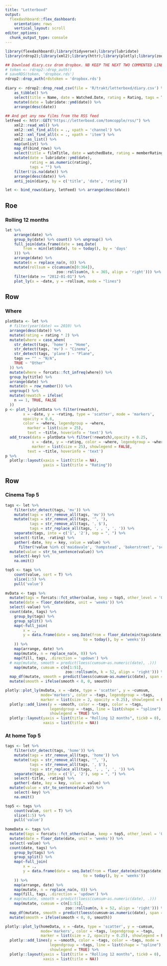 ```yaml
---
title: "Letterboxd"
output: 
  flexdashboard::flex_dashboard:
    orientation: rows
    vertical_layout: scroll
editor_options: 
  chunk_output_type: console
---
```


```r
library(flexdashboard);library(tidyverse);library(lubridate)
library(rdrop2);library(xml2);library(httr);library(plotly);library(zoo)

## Download diary.csv drom dropbox. NB KEEP THE NEXT TWO COMMENTED LINES
# token <- rdrop2::drop_auth()
# saveRDS(token, 'dropbox.rds')
rdrop2::drop_auth(rdstoken = 'dropbox.rds')
                  
diary <- rdrop2::drop_read_csv(file = 'R/trakt/letterboxd/diary.csv') %>% 
    as_tibble() %>% 
    select(title = Name, date = Watched.Date, rating = Rating, tags = Tags) %>% 
    mutate(date = lubridate::ymd(date)) %>% 
    arrange(desc(date))
                  
## And get any new films from the RSS feed
letFeed <- httr::GET("https://letterboxd.com/tomcopple/rss/") %>% 
    xml2::read_xml() %>% 
    xml2::xml_find_all(x = ., xpath = 'channel') %>% 
    xml2::xml_find_all(x = ., xpath = 'item') %>% 
    xml2::as_list() %>% 
    map(unlist) %>% 
    map_df(bind_rows) %>% 
    select(title = filmTitle, date = watchedDate, rating = memberRating) %>% 
    mutate(date = lubridate::ymd(date),
           rating = as.numeric(rating), 
           tags = "") %>% 
    filter(!is.na(date)) %>% 
    arrange(desc(date)) %>% 
    anti_join(diary, by = c('title', 'date', 'rating'))

let <- bind_rows(diary, letFeed) %>% arrange(desc(date))
```

Roe {data-width=650}
-----------------------------------------------------------------------

### Rolling 12 months

```r
let %>% 
    arrange(date) %>% 
    group_by(date) %>% count() %>% ungroup() %>% 
    full_join(data.frame(date = seq.Date(
        from = min(let$date), to = today(), by = 'days'
    ))) %>% 
    arrange(date) %>% 
    mutate(n = replace_na(n, 0)) %>% 
    mutate(rollsum = c(cumsum(n[0:364]),
                       zoo::rollsum(n, k = 365, align = 'right'))) %>% 
    filter(date >= "2012-01-01") %>% 
    plot_ly(x = ~date, y = ~rollsum, mode = "lines")
```

Row 
-----------------------------------------------------------------------

### Where

```r
plotData <- let %>% 
  # filter(year(date) == 2010) %>%
  arrange(desc(date)) %>% 
  mutate(rating = rating * 2) %>%
  mutate(where = case_when(
    str_detect(tags, 'home') ~ "Home",
    str_detect(tags, 'mv') ~ "Cinema",
    str_detect(tags, 'plane') ~ "Plane",
    tags == "" ~ "N/A",
    TRUE ~ "Other"
  )) %>% 
  mutate(where = forcats::fct_infreq(where)) %>% 
  group_by(title) %>% 
  arrange(date) %>% 
  mutate(n = row_number()) %>% 
  ungroup() %>% 
  mutate(rewatch = ifelse(
    n == 1, TRUE, FALSE
  ))
p <- plot_ly(plotData %>% filter(rewatch), 
        x = ~date, y = ~rating, type = 'scatter', mode = 'markers', 
        opacity = 0.6,
        color = ~where, legendgroup = ~where,
          marker = list(size = 25),
          text = ~title, hoverinfo = 'text') %>% 
  add_trace(data = plotData %>% filter(!rewatch),opacity = 0.25,
            x = ~date, y = ~rating, color = ~where, legendgroup = ~where,
            marker = list(size = 25), showlegend = FALSE,
          text = ~title, hoverinfo = 'text')
p %>% 
  plotly::layout(xaxis = list(title = NA),
                 yaxis = list(title = "Rating"))
```

Row
-----------------------------------------------------------------------

### Cinema Top 5

```r
tags <- let %>% 
    filter(str_detect(tags, 'mv')) %>% 
    mutate(tags = str_remove_all(tags, 'mv')) %>% 
    mutate(tags = str_remove_all(tags, '^, '),
           tags = str_remove_all(tags, ', $'),
           tags = str_replace_all(tags, ', , ', ', ')) %>% 
    separate(tags, into = c('1', '2'), sep = ", ") %>% 
    select(-title, -rating) %>% 
    gather(-date, key = key, value = value) %>% 
      filter(!value %in% c('maidavale', 'hampstead', 'bakerstreet', 'screenonthegreen')) %>% 
  mutate(value = str_to_sentence(value)) %>% 
    select(-key) %>% 
    na.omit()

top5 <- tags %>% 
    count(value, sort = T) %>% 
    slice(1:5) %>% 
    pull('value')
    
mvData <- tags %>% 
  mutate(tags = forcats::fct_other(value, keep = top5, other_level = 'Others')) %>% 
  mutate(date = floor_date(date, unit = 'weeks')) %>% 
  select(-value) %>%
  count(date, tags) %>% 
    group_by(tags) %>% 
    group_split() %>% 
    map(~full_join(
        x = .,
        y = data.frame(date = seq.Date(from = floor_date(min(tags$date), unit = 'weeks'),
                                   to = today(), by = 'weeks'))
    )) %>% 
    map(arrange, date) %>% 
    map(mutate, n = replace_na(n, 0)) %>% 
    map(fill, tags, .direction = 'updown') %>% 
  # map(mutate, smooth = predict(loess(cumsum~as.numeric(date), .)))
    map(mutate, cumsum = c(n[1:51],
                           zoo::rollsum(n, k = 52, align = 'right'))) %>% 
  map_df(mutate, smooth = predict(loess(cumsum~as.numeric(date), span = 0.25))) %>% 
  mutate(smooth = ifelse(smooth < 0, 0, smooth))

plotly::plot_ly(mvData, x = ~date, type = 'scatter', y = ~cumsum, 
                mode='markers', color = ~tags, legendgroup = ~tags,
                marker = list(size = 2, opacity = 0.25), showlegend = FALSE) %>% 
  plotly::add_lines(y = ~smooth, color = ~tags, color = ~tags,
                    legendgroup = ~tags, line = list(shape = "spline"),
                    showlegend = TRUE) %>% 
  plotly::layout(yaxis = list(title = "Rolling 12 months", tick0 = 0),
                 xaxis = list(title = NA))
```

### At home Top 5

```r
tags <- let %>% 
    filter(str_detect(tags, 'home')) %>% 
    mutate(tags = str_remove_all(tags, 'home')) %>% 
    mutate(tags = str_remove_all(tags, '^, '),
           tags = str_remove_all(tags, ', $'),
           tags = str_replace_all(tags, ', , ', ', ')) %>% 
    separate(tags, into = c('1', '2'), sep = ", ") %>% 
    select(-title, -rating) %>% 
    gather(-date, key = key, value = value) %>% 
  mutate(value = str_to_sentence(value)) %>% 
    select(-key) %>% 
    na.omit()

top5 <- tags %>% 
    count(value, sort = T) %>% 
    slice(1:5) %>% 
    pull('value')
    
homeData <- tags %>% 
  mutate(tags = forcats::fct_other(value, keep = top5, other_level = 'Others')) %>% 
  mutate(date = floor_date(date, unit = 'weeks')) %>% 
  select(-value) %>%
  count(date, tags) %>% 
    group_by(tags) %>% 
    group_split() %>% 
    map(~full_join(
        x = .,
        y = data.frame(date = seq.Date(from = floor_date(min(tags$date), unit = 'weeks'),
                                   to = today(), by = 'weeks'))
    )) %>% 
    map(arrange, date) %>% 
    map(mutate, n = replace_na(n, 0)) %>% 
    map(fill, tags, .direction = 'updown') %>% 
  # map(mutate, smooth = predict(loess(cumsum~as.numeric(date), .)))
    map(mutate, cumsum = c(n[1:51],
                           zoo::rollsum(n, k = 52, align = 'right'))) %>% 
  map_df(mutate, smooth = predict(loess(cumsum~as.numeric(date), span = 0.25))) %>% 
  mutate(smooth = ifelse(smooth < 0, 0, smooth))

plotly::plot_ly(homeData, x = ~date, type = 'scatter', y = ~cumsum, 
                mode='markers', color = ~tags, legendgroup = ~tags,
                marker = list(size = 2, opacity = 0.25), showlegend = FALSE) %>% 
  plotly::add_lines(y = ~smooth, color = ~tags, color = ~tags, mode = 'lines',
                    legendgroup = ~tags, line = list(shape = "spline"),
                    showlegend = TRUE) %>% 
  plotly::layout(yaxis = list(title = "Rolling 12 months", tick0 = 0),
                 xaxis = list(title = NA))
```


